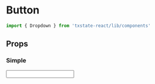 
<Meta title='Components/Dropdown' component={Dropdown} />

# Button

```jsx
import { Dropdown } from 'txstate-react/lib/components'
```

## Props
<Props of={Dropdown} />

### Simple
<Preview>
  <Story name='simple'>
    <Form>
      <Stack spacing={12}>
        <Dropdown 
          items={[
            { key: 'volvo', text: 'Volvo' },
            { key: 'ford', text: 'Ford' },
            { key: 'subaru', text: 'Subaru' },
            { key: 'saab', text: 'Saab' }
          ]}
        />
        <Input label='Test Input' path='test' />
      </Stack>
    </Form>
  </Story>
</Preview>
